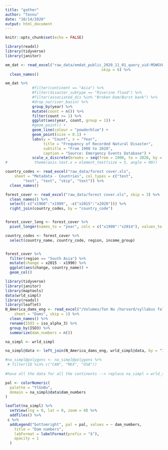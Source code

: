 ```yaml
---
title: "gather"
author: "Tonnu"
date: "10/14/2020"
output: html_document
---
```


```r
knitr::opts_chunk$set(echo = FALSE)
```

```r
library(readxl)
library(tidyverse)
library(janitor)
```


```r

em_dat <- read_excel("raw_data/emdat_public_2020_11_01_query_uid-MSWGVQ.xlsx",
                                           skip = 6) %>%
  clean_names() 

em_dat %>%
            #filter(continent == "Asia") %>%
            #filter(disaster_subtype == "Riverine flood") %>%
            #filter(associated_dis %in% "Broken Dam/Burst bank") %>%
            #drop_na(river_basin) %>%
            group_by(year) %>%
            mutate(count = n()) %>%
            filter(count >= 1) %>%
            ggplot(aes(year, count, group = 1)) +
            #geom_point() + 
            geom_line(colour = "powderblue") +
            geom_point(size = 0.1) +
            labs(y = "Count", x = "Year", 
                 title = "Frequency of Recorded Natural Disaster",
                 subtitle = "From 1900 to 2020",
                 caption = "Source: Emergency Events Database") + 
            scale_x_discrete(breaks = seq(from = 1900, to = 2020, by = 20)) 
#            theme(axis.text.x = element_text(size = 5, angle = 90))    
```

```r

country_codes <- read_excel("raw_data/forest cover.xls", 
    sheet = "Metadata - Countries", col_types = c("text", 
        "text", "text", "skip", "text")) %>%
  clean_names()

forest_cover <- read_excel("raw_data/forest cover.xls", skip = 3) %>%
  clean_names() %>%
  select(-c("x1960":"x1989", -c("x2015":"x2020"))) %>%
  right_join(country_codes, by = "country_code") 


forest_cover_long <- forest_cover %>%
  pivot_longer(names_to = "year", cols = c("x1990":"x2014"), values_to = "percentage") 

country_codes <- forest_cover %>%
  select(country_name, country_code, region, income_group)


forest_cover %>%
  filter(region == "South Asia") %>%
  mutate(change = x2015 - x1990) %>%
  ggplot(aes(change, country_name)) +
  geom_col()

```

```r
library(tidyverse)
library(janitor)
library(maptools)
data(wrld_simpl)
library(readxl)
library(leaflet)
N_America_dams_eng <- read_excel("/Volumes/Ton Nu /harvard/syllabus fall 2020/gov 50/projects/final_project/raw_data/N. America-dams_eng.xlsx", 
    sheet = "Dams", skip = 1) %>%
  clean_names() %>%
  rename(ISO3 = iso_alpha_3) %>%
  group_by(ISO3) %>%
  summarize(dam_numbers = n()) 

na_simpl <- wrld_simpl 

na_simpl@data <- left_join(N_America_dams_eng, wrld_simpl@data, by = "ISO3")

#na_simpl@polygons <- na_simpl@polygons %>%
 # filter(ID %in% c("CAN", "MEX", "USA"))
  
#have all the data for all the continents --> replace na_simpl = wrld_simpl 

pal <- colorNumeric(
  palette = "YlGnBu",
  domain = na_simpl@data$dam_numbers
)

leaflet(na_simpl) %>% 
  setView(lng = 0, lat = 0, zoom = 0) %>%
  addTiles() %>%
 c %>%
  addLegend("bottomright", pal = pal, values = ~ dam_numbers,
    title = "Dam numbers",
    labFormat = labelFormat(prefix = "$"),
    opacity = 1
  )

```

